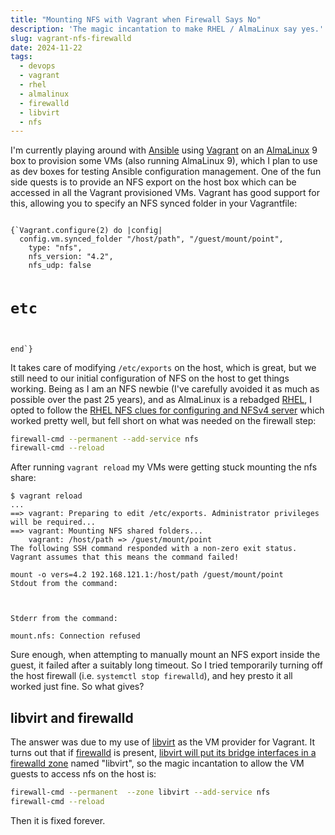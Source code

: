 ```yaml
---
title: "Mounting NFS with Vagrant when Firewall Says No"
description: 'The magic incantation to make RHEL / AlmaLinux say yes.'
slug: vagrant-nfs-firewalld
date: 2024-11-22
tags:
  - devops
  - vagrant
  - rhel
  - almalinux
  - firewalld
  - libvirt
  - nfs
---
```


I'm currently playing around with [Ansible](https://www.ansible.com/) using [Vagrant](https://www.vagrantup.com/)
on an [AlmaLinux](https://almalinux.org/) 9 box to provision some VMs (also running AlmaLinux 9), which I plan
to use as dev boxes for testing Ansible configuration management. One of the fun side quests is to provide an NFS
export on the host box which can be accessed in all the Vagrant provisioned VMs. Vagrant has good support for this,
allowing you to specify an NFS synced folder in your Vagrantfile:

<Code lang="ruby" title="Vagrantfile">
{`Vagrant.configure(2) do |config|
  config.vm.synced_folder "/host/path", "/guest/mount/point",
    type: "nfs",
    nfs_version: "4.2",
    nfs_udp: false

  # etc
end`}
</Code>

It takes care of modifying `/etc/exports` on the host, which is great, but we still need to our initial
configuration of NFS on the host to get things working. Being as I am an NFS newbie (I've carefully avoided it
as much as possible over the past 25 years), and as AlmaLinux is a rebadged
[RHEL](https://www.redhat.com/en/technologies/linux-platforms/enterprise-linux), I opted to follow the
[RHEL NFS clues for configuring and NFSv4 server](https://docs.redhat.com/en/documentation/red_hat_enterprise_linux/9/html/configuring_and_using_network_file_services/deploying-an-nfs-server_configuring-and-using-network-file-services#configuring-an-nfsv4-only-server_deploying-an-nfs-server)
which worked pretty well, but fell short on what was needed on the firewall step:

```sh
firewall-cmd --permanent --add-service nfs
firewall-cmd --reload
```

After running `vagrant reload` my VMs were getting stuck mounting the nfs share:

```
$ vagrant reload
...
==> vagrant: Preparing to edit /etc/exports. Administrator privileges will be required...
==> vagrant: Mounting NFS shared folders...
    vagrant: /host/path => /guest/mount/point
The following SSH command responded with a non-zero exit status.
Vagrant assumes that this means the command failed!

mount -o vers=4.2 192.168.121.1:/host/path /guest/mount/point
Stdout from the command:



Stderr from the command:

mount.nfs: Connection refused
```

Sure enough, when attempting to manually mount an NFS export inside the guest, it failed after a suitably long
timeout. So I tried temporarily turning off the host firewall (i.e. `systemctl stop firewalld`), and hey presto
it all worked just fine. So what gives?

## libvirt and firewalld

The answer was due to my use of [libvirt](https://libvirt.org/) as the VM provider for Vagrant. It turns out
that if [firewalld](https://firewalld.org/) is present,
[libvirt will put its bridge interfaces in a firewalld zone](https://libvirt.org/firewall.html#firewalld-and-the-virtual-network-driver)
named "libvirt", so the magic incantation to allow the VM guests to access nfs on the host is:

```sh
firewall-cmd --permanent  --zone libvirt --add-service nfs
firewall-cmd --reload
```

Then it is fixed forever.
